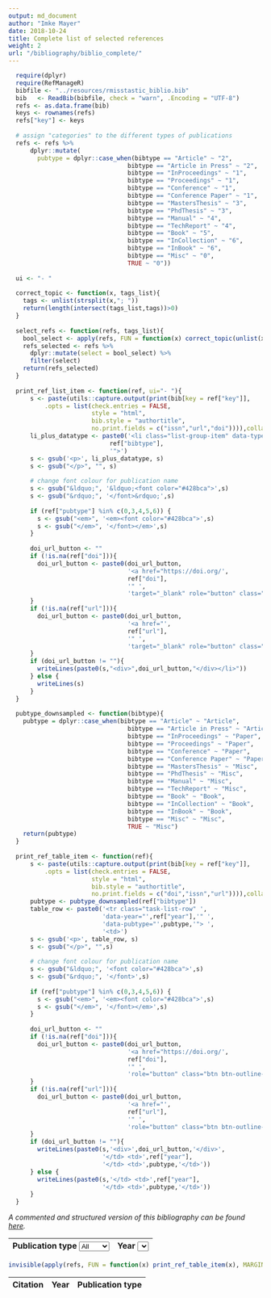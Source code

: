 ```yaml
---
output: md_document
author: "Imke Mayer"
date: 2018-10-24
title: Complete list of selected references
weight: 2
url: "/bibliography/biblio_complete/"
---
```



```r
  require(dplyr)
  require(RefManageR)
  bibfile <- "../resources/rmisstastic_biblio.bib"
  bib   <- ReadBib(bibfile, check = "warn", .Encoding = "UTF-8")
  refs <- as.data.frame(bib)
  keys <- rownames(refs)
  refs["key"] <- keys
  
  # assign "categories" to the different types of publications
  refs <- refs %>%
      dplyr::mutate(
        pubtype = dplyr::case_when(bibtype == "Article" ~ "2",
                                 bibtype == "Article in Press" ~ "2",
                                 bibtype == "InProceedings" ~ "1",
                                 bibtype == "Proceedings" ~ "1",
                                 bibtype == "Conference" ~ "1",
                                 bibtype == "Conference Paper" ~ "1",
                                 bibtype == "MastersThesis" ~ "3",
                                 bibtype == "PhdThesis" ~ "3",
                                 bibtype == "Manual" ~ "4",
                                 bibtype == "TechReport" ~ "4",
                                 bibtype == "Book" ~ "5",
                                 bibtype == "InCollection" ~ "6",
                                 bibtype == "InBook" ~ "6",
                                 bibtype == "Misc" ~ "0",
                                 TRUE ~ "0"))
  
  ui <- "- "
  
  correct_topic <- function(x, tags_list){
    tags <- unlist(strsplit(x,"; "))
    return(length(intersect(tags_list,tags))>0)
  }
  
  select_refs <- function(refs, tags_list){
    bool_select <- apply(refs, FUN = function(x) correct_topic(unlist(x["topics"]), tags_list), MARGIN = 1)
    refs_selected <- refs %>%
      dplyr::mutate(select = bool_select) %>%
      filter(select)
    return(refs_selected)
  }
  
  print_ref_list_item <- function(ref, ui="- "){
      s <- paste(utils::capture.output(print(bib[key = ref["key"]], 
          .opts = list(check.entries = FALSE, 
                       style = "html", 
                       bib.style = "authortitle",
                       no.print.fields = c("issn","url","doi")))),collapse='')
      li_plus_datatype <- paste0('<li class="list-group-item" data-type="',
                            ref["bibtype"],
                            '">')
      s <- gsub('<p>', li_plus_datatype, s)
      s <- gsub("</p>", "", s)
      
      # change font colour for publication name
      s <- gsub("&ldquo;", '&ldquo;<font color="#428bca">',s)
      s <- gsub("&rdquo;", '</font>&rdquo;',s)
      
      if (ref["pubtype"] %in% c(0,3,4,5,6)) {
        s <- gsub("<em>", '<em><font color="#428bca">',s)
        s <- gsub("</em>", '</font></em>',s)
      }
    
      doi_url_button <- ""
      if (!is.na(ref["doi"])){
        doi_url_button <- paste0(doi_url_button,
                                 '<a href="https://doi.org/',
                                 ref["doi"],
                                 '" ',
                                 'target="_blank" role="button" class="btn btn-outline-secondary btn-sm" >DOI</a>')
      }
      if (!is.na(ref["url"])){
        doi_url_button <- paste0(doi_url_button,
                                 '<a href="',
                                 ref["url"],
                                 '" ',
                                 'target="_blank" role="button" class="btn btn-outline-secondary btn-sm" >URL</a>')
      }
      if (doi_url_button != ""){
        writeLines(paste0(s,"<div>",doi_url_button,"</div></li>"))
      } else {
        writeLines(s)
      }
  }
  
  pubtype_downsampled <- function(bibtype){
    pubtype = dplyr::case_when(bibtype == "Article" ~ "Article",
                                 bibtype == "Article in Press" ~ "Article",
                                 bibtype == "InProceedings" ~ "Paper",
                                 bibtype == "Proceedings" ~ "Paper",
                                 bibtype == "Conference" ~ "Paper",
                                 bibtype == "Conference Paper" ~ "Paper",
                                 bibtype == "MastersThesis" ~ "Misc",
                                 bibtype == "PhdThesis" ~ "Misc",
                                 bibtype == "Manual" ~ "Misc",
                                 bibtype == "TechReport" ~ "Misc",
                                 bibtype == "Book" ~ "Book",
                                 bibtype == "InCollection" ~ "Book",
                                 bibtype == "InBook" ~ "Book",
                                 bibtype == "Misc" ~ "Misc",
                                 TRUE ~ "Misc")
    return(pubtype)
  }
  
  print_ref_table_item <- function(ref){
      s <- paste(utils::capture.output(print(bib[key = ref["key"]], 
          .opts = list(check.entries = FALSE, 
                       style = "html", 
                       bib.style = "authortitle",
                       no.print.fields = c("doi","issn","url")))),collapse=' ')
      pubtype <- pubtype_downsampled(ref["bibtype"])                
      table_row <- paste0('<tr class="task-list-row" ',
                          'data-year="',ref["year"],'" ',
                          'data-pubtype="',pubtype,'"> ',
                          '<td>')
      s <- gsub('<p>', table_row, s)
      s <- gsub("</p>", "",s)
      
      # change font colour for publication name
      s <- gsub("&ldquo;", '<font color="#428bca">',s)
      s <- gsub("&rdquo;", '</font>',s)
      
      if (ref["pubtype"] %in% c(0,3,4,5,6)) {
        s <- gsub("<em>", '<em><font color="#428bca">',s)
        s <- gsub("</em>", '</font></em>',s)
      }
    
      doi_url_button <- ""
      if (!is.na(ref["doi"])){
        doi_url_button <- paste0(doi_url_button,
                                 '<a href="https://doi.org/',
                                 ref["doi"],
                                 '" ',
                                 'role="button" class="btn btn-outline-secondary btn-sm" >DOI</a>')
      }
      if (!is.na(ref["url"])){
        doi_url_button <- paste0(doi_url_button,
                                 '<a href="',
                                 ref["url"],
                                 '" ',
                                 'role="button" class="btn btn-outline-secondary btn-sm" >URL</a>')
      }
      if (doi_url_button != ""){
        writeLines(paste0(s,'<div>',doi_url_button,'</div>',
                          '</td> <td>',ref["year"],
                          '</td> <td>',pubtype,'</td>'))
      } else {
        writeLines(paste0(s,'</td> <td>',ref["year"],
                          '</td> <td>',pubtype,'</td>'))
      }
  }
```

*A commented and structured version of this bibliography can be found [here](../biblio_topics/).*

<div class="container">
<div class="row">
<table class="table">
<thead>
<tr class="filters">
<th>Publication type
<select id="pub-type-filter" class="form-control">
<option>All</option>
<option>Book</option>
<option>Article</option>
<option>Paper</option>
<option>Misc</option>
</select>
</th>
<th>Year
<select id="year-filter" class="form-control">
</select>
</th>
</tr>
</thead>
</table>

<div class="card bg-light filterable">
<table id="references-list-tbl" class="table table-hover">
<thead>
<tr>
<th>Citation</th>
<th>Year</th>
<th>Publication type</th>
</tr>
</thead>
<tbody>
```r
invisible(apply(refs, FUN = function(x) print_ref_table_item(x), MARGIN=1))
```
</tbody>
</table>
</div>
</div>
</div>

<script>
{
var start = new Date().getFullYear();
var end = `r min(as.integer(refs$year))`;
var options = "<option>All</option>";
for(var year = start ; year >=end; year--){
  options += "<option>"+ year +"</option>";
}
document.getElementById("year-filter").innerHTML = options;
}
</script>

<script>
{
var
  filters = {
    pubtype: null,
    year: null
  };

function updateFilters() {
  $('.task-list-row').hide().filter(function() {
    var
      self = $(this),
      result = true; // not guilty until proven guilty
      Object.keys(filters).forEach(function (filter) {
      if (filters[filter] && (filters[filter] != 'None') && (filters[filter] != 'All')) {
        result = result && ((filters[filter] === self.data(filter)) || (filters[filter] === self.data(filter).toString()));
      }
    });

    return result;
  }).show();
}

function changeFilter(filterName) {
  filters[filterName] = this.value;
  updateFilters();
}

// Assigned User Dropdown Filter
$('#pub-type-filter').on('change', function() {
  changeFilter.call(this, 'pubtype');
});

// Year Dropdown Filter
$('#year-filter').on('change', function() {
  changeFilter.call(this, 'year');
});


/*
future use for a text input filter
$('#search').on('click', function() {
    $('.box').hide().filter(function() {
        return $(this).data('order-number') == $('#search-criteria').val().trim();
    }).show();
});*/
}
</script>


